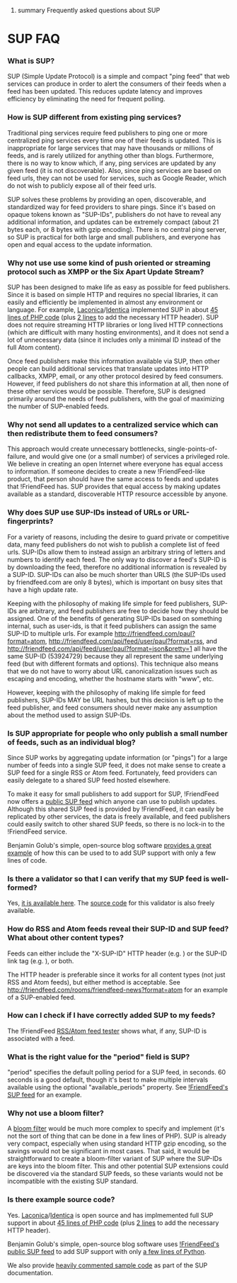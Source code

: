 ﻿#summary Frequently asked questions about SUP

= SUP FAQ =

=== What is SUP? === 
SUP (Simple Update Protocol) is a simple and compact "ping feed" that web services can produce in order to alert the
consumers of their feeds when a feed has been updated. This reduces update latency and improves efficiency by eliminating
the need for frequent polling.

=== How is SUP different from existing ping services? === 
Traditional ping services require feed publishers to ping one or more centralized ping services every time one of their
feeds is updated. This is inappropriate for large services that may have thousands or millions of feeds, and is rarely utilized
for anything other than blogs. Furthermore, there is no way to know which, if any, ping services are updated by any given feed
(it is not discoverable). Also, since ping services are based on feed urls, they can not be used for services, such as Google
Reader, which do not wish to publicly expose all of their feed urls.

SUP solves these problems by providing an open, discoverable, and standardized way for feed providers to share pings. Since
it's based on opaque tokens known as "SUP-IDs", publishers do not have to reveal any additional information, and updates
can be extremely compact (about 21 bytes each, or 8 bytes with gzip encoding). There is no central ping server, so SUP
is practical for both large and small publishers, and everyone has open and equal access to the update information.

=== Why not use use some kind of push oriented or streaming protocol such as XMPP or the Six Apart Update Stream? === 
SUP has been designed to make life as easy as possible for feed publishers. Since it is based on simple HTTP
and requires no special libraries, it can easily and efficiently be implemented in almost any environment or language.
For example, <a href="http://laconi.ca/">Laconica</a>/<a href="http://identi.ca/">Identica</a> implemented SUP in
about <a href="http://github.com/zh/laconica/tree/master/actions/sup.php">45 lines of PHP code</a> (plus
<a href="http://github.com/zh/laconica/tree/master/actions/userrss.php">2 lines</a> to add the necessary HTTP header).
SUP does not require streaming HTTP libraries or long lived HTTP connections (which are difficult with many hosting environments),
and it does not send a lot of unnecessary data (since it includes only a minimal ID instead of the full Atom content).

Once feed publishers make this information available via SUP, then other people can build additional services that
translate updates into HTTP callbacks, XMPP, email, or any other protocol desired by feed consumers. However, if feed
publishers do not share this information at all, then none of these other services would be possible. Therefore, SUP
is designed primarily around the needs of feed publishers, with the goal of maximizing the number of SUP-enabled feeds.


=== Why not send all updates to a centralized service which can then redistribute them to feed consumers? === 
This approach would create unnecessary bottlenecks, single-points-of-failure, and would give one (or a small number)
of services a privileged role. We believe in creating an open Internet where everyone has equal access to information. 
If someone decides to create a new !FriendFeed-like product, that person should have the same access to feeds and updates
that !FriendFeed has. SUP provides that equal access by making updates available as a standard, discoverable HTTP resource
accessible by anyone.


=== Why does SUP use SUP-IDs instead of URLs or URL-fingerprints? === 
For a variety of reasons, including the desire to guard private or competitive data, many feed publishers do not wish
to publish a complete list of feed urls. SUP-IDs allow them to instead assign an arbitrary string of letters and numbers
to identify each feed. The only way to discover a feed's SUP-ID is by downloading the feed, therefore no additional information
is revealed by a SUP-ID. SUP-IDs can also be much shorter than URLS (the SUP-IDs used by friendfeed.com are only 8 bytes),
which is important on busy sites that have a high update rate.

Keeping with the philosophy of making life simple for feed publishers, SUP-IDs are arbitrary, and feed publishers
are free to decide how they should be assigned. One of the benefits of generating SUP-IDs based on something internal,
such as user-ids, is that it feed publishers can assign the same SUP-ID to multiple urls. For example
<a href="http://friendfeed.com/paul?format=atom">http://friendfeed.com/paul?format=atom</a>,
<a href="http://friendfeed.com/api/feed/user/paul?format=rss">http://friendfeed.com/api/feed/user/paul?format=rss</a>, and
<a href="http://friendfeed.com/api/feed/user/paul?format=json&pretty=1">http://friendfeed.com/api/feed/user/paul?format=json&pretty=1</a>
all have the same SUP-ID (53924729) because they all represent the same underlying feed (but with different formats and options).
This technique also means that we do not have to worry about URL canonicalization issues such as escaping and encoding, whether the
hostname starts with "www", etc.

However, keeping with the philosophy of making life simple for feed publishers, SUP-IDs MAY be URL hashes, but this decision
is left up to the feed publisher, and feed consumers should never make any assumption about the method used to assign SUP-IDs.


=== Is SUP appropriate for people who only publish a small number of feeds, such as an individual blog? === 
Since SUP works by aggregating update information (or "pings") for a large number of feeds into a single SUP feed,
it does not make sense to create a SUP feed for a single RSS or Atom feed. Fortunately, feed providers can easily delegate
to a shared SUP feed hosted elsewhere.

To make it easy for small publishers to add support for SUP, !FriendFeed now offers a
<a href="http://friendfeed.com/api/public-sup">public SUP feed</a> which anyone can use to publish updates. Although this shared SUP feed
is provided by !FriendFeed, it can easily be replicated by other services, the data is freely available,
and feed publishers could easily switch to other shared SUP feeds, so there is no lock-in to the !FriendFeed service.

Benjamin Golub's simple, open-source blog software 
<a href="http://github.com/bgolub/blog/commit/1c700dcff649efdf6d675714eb278370e04cf902">provides a great example</a>
of how this can be used to to add SUP support with only a few lines of code.


=== Is there a validator so that I can verify that my SUP feed is well-formed? === 
Yes, <a href="http://friendfeed.com/api/sup-validator">it is available here</a>.
The <a href="http://code.google.com/p/simpleupdateprotocol/source/browse/trunk/validatesup.py">source code</a> for this validator is also freely available.


=== How do RSS and Atom feeds reveal their SUP-ID and SUP feed? What about other content types? === 
Feeds can either include the "X-SUP-ID" HTTP header 
(e.g. {{{X-SUP-ID: http://friendfeed.com/api/public-sup.json#SUP-ID}}})
or the SUP-ID link tag 
(e.g.  {{{<link rel="http://api.friendfeed.com/2008/03#sup" xmlns="http://www.w3.org/2005/Atom" type="application/json" href="http://friendfeed.com/api/public-sup.json#SUP-ID">}}}), or both.

The HTTP header is preferable since it works for all content types (not just RSS and Atom feeds), but either method is acceptable.
See <a href="http://friendfeed.com/rooms/friendfeed-news?format=atom">http://friendfeed.com/rooms/friendfeed-news?format=atom</a> for an example of a SUP-enabled feed.


=== How can I check if I have correctly added SUP to my feeds? === 
The !FriendFeed <a href="http://friendfeed.com/api/feedtest">RSS/Atom feed tester</a> shows what, if any, SUP-ID is associated with a feed.


=== What is the right value for the "period" field is SUP? === 
"period" specifies the default polling period for a SUP feed, in seconds. 60 seconds is a good default, though it's best
to make multiple intervals available using the optional "available_periods" property. See 
<a href="http://friendfeed.com/api/sup.json?pretty=1">!FriendFeed's SUP feed</a> for an example.


=== Why not use a bloom filter? === 
A <a href="http://en.wikipedia.org/wiki/Bloom_filter">bloom filter</a> would be much more complex to specify and implement (it's not the sort of thing that can be done in a few
lines of PHP). SUP is already very compact, especially when using standard HTTP gzip encoding, so the savings would not be
significant in most cases. That said, it would be straightforward to create a bloom-filter variant of SUP where the
SUP-IDs are keys into the bloom filter. This and other potential SUP extensions could be discovered via the standard SUP
feeds, so these variants would not be incompatible with the existing SUP standard.


=== Is there example source code? === 
Yes. <a href="http://laconi.ca/">Laconica</a>/<a href="http://identi.ca/">Identica</a> is open source and
has implmemented full SUP support in about <a href="http://github.com/zh/laconica/tree/master/actions/sup.php">45 lines of PHP code</a> (plus
<a href="http://github.com/zh/laconica/tree/master/actions/userrss.php">2 lines</a> to add the necessary HTTP header).

Benjamin Golub's simple, open-source blog software uses 
<a href="http://friendfeed.com/api/public-sup">!FriendFeed's public SUP feed</a> to add SUP support
with only <a href="http://github.com/bgolub/blog/commit/1c700dcff649efdf6d675714eb278370e04cf902">a few lines of Python</a>.

We also provide 
<a href="http://code.google.com/p/simpleupdateprotocol/source/browse/trunk/supintro.py">heavily commented sample code</a>
as part of the SUP documentation.

